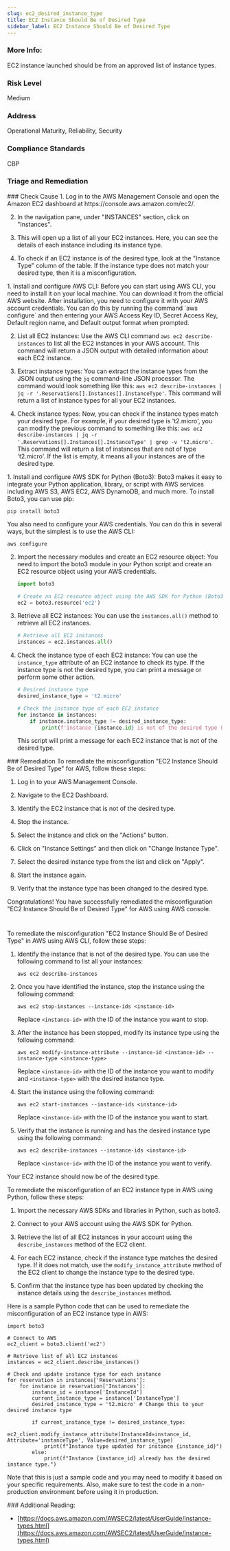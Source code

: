 ```yaml
---
slug: ec2_desired_instance_type
title: EC2 Instance Should Be of Desired Type
sidebar_label: EC2 Instance Should Be of Desired Type
---
```


### More Info:

EC2 instance launched should be from an approved list of instance types.

### Risk Level

Medium

### Address

Operational Maturity, Reliability, Security

### Compliance Standards

CBP


### Triage and Remediation
<Tabs>

<Tab title='Cause'>
### Check Cause
<AccordionGroup>
<Accordion title='Using Console' defaultOpen='true'>
1. Log in to the AWS Management Console and open the Amazon EC2 dashboard at https://console.aws.amazon.com/ec2/.

2. In the navigation pane, under "INSTANCES" section, click on "Instances".

3. This will open up a list of all your EC2 instances. Here, you can see the details of each instance including its instance type.

4. To check if an EC2 instance is of the desired type, look at the "Instance Type" column of the table. If the instance type does not match your desired type, then it is a misconfiguration.
</Accordion>

<Accordion title='Using CLI'>
1. Install and configure AWS CLI: Before you can start using AWS CLI, you need to install it on your local machine. You can download it from the official AWS website. After installation, you need to configure it with your AWS account credentials. You can do this by running the command `aws configure` and then entering your AWS Access Key ID, Secret Access Key, Default region name, and Default output format when prompted.

2. List all EC2 instances: Use the AWS CLI command `aws ec2 describe-instances` to list all the EC2 instances in your AWS account. This command will return a JSON output with detailed information about each EC2 instance.

3. Extract instance types: You can extract the instance types from the JSON output using the `jq` command-line JSON processor. The command would look something like this: `aws ec2 describe-instances | jq -r '.Reservations[].Instances[].InstanceType'`. This command will return a list of instance types for all your EC2 instances.

4. Check instance types: Now, you can check if the instance types match your desired type. For example, if your desired type is 't2.micro', you can modify the previous command to something like this: `aws ec2 describe-instances | jq -r '.Reservations[].Instances[].InstanceType' | grep -v 't2.micro'`. This command will return a list of instances that are not of type 't2.micro'. If the list is empty, it means all your instances are of the desired type.
</Accordion>

<Accordion title='Using Python'>
1. Install and configure AWS SDK for Python (Boto3): Boto3 makes it easy to integrate your Python application, library, or script with AWS services including AWS S3, AWS EC2, AWS DynamoDB, and much more. To install Boto3, you can use pip:

   ```
   pip install boto3
   ```
   You also need to configure your AWS credentials. You can do this in several ways, but the simplest is to use the AWS CLI:

   ```
   aws configure
   ```

2. Import the necessary modules and create an EC2 resource object: You need to import the boto3 module in your Python script and create an EC2 resource object using your AWS credentials.

   ```python
   import boto3

   # Create an EC2 resource object using the AWS SDK for Python (Boto3)
   ec2 = boto3.resource('ec2')
   ```

3. Retrieve all EC2 instances: You can use the `instances.all()` method to retrieve all EC2 instances.

   ```python
   # Retrieve all EC2 instances
   instances = ec2.instances.all()
   ```

4. Check the instance type of each EC2 instance: You can use the `instance_type` attribute of an EC2 instance to check its type. If the instance type is not the desired type, you can print a message or perform some other action.

   ```python
   # Desired instance type
   desired_instance_type = 't2.micro'

   # Check the instance type of each EC2 instance
   for instance in instances:
       if instance.instance_type != desired_instance_type:
           print(f'Instance {instance.id} is not of the desired type ({desired_instance_type}). It is of type {instance.instance_type}.')
   ```
   This script will print a message for each EC2 instance that is not of the desired type.
</Accordion>

</AccordionGroup>
</Tab>

<Tab title='Remediation'>
### Remediation

<AccordionGroup>
<Accordion title='Using Console' defaultOpen='true'>
To remediate the misconfiguration "EC2 Instance Should Be of Desired Type" for AWS, follow these steps:

1. Log in to your AWS Management Console.

2. Navigate to the EC2 Dashboard.

3. Identify the EC2 instance that is not of the desired type.

4. Stop the instance.

5. Select the instance and click on the "Actions" button.

6. Click on "Instance Settings" and then click on "Change Instance Type".

7. Select the desired instance type from the list and click on "Apply".

8. Start the instance again.

9. Verify that the instance type has been changed to the desired type.

Congratulations! You have successfully remediated the misconfiguration "EC2 Instance Should Be of Desired Type" for AWS using AWS console.

#
</Accordion>

<Accordion title='Using CLI'>
To remediate the misconfiguration "EC2 Instance Should Be of Desired Type" in AWS using AWS CLI, follow these steps:

1. Identify the instance that is not of the desired type. You can use the following command to list all your instances:

   ```
   aws ec2 describe-instances
   ```

2. Once you have identified the instance, stop the instance using the following command:

   ```
   aws ec2 stop-instances --instance-ids <instance-id>
   ```

   Replace `<instance-id>` with the ID of the instance you want to stop.

3. After the instance has been stopped, modify its instance type using the following command:

   ```
   aws ec2 modify-instance-attribute --instance-id <instance-id> --instance-type <instance-type>
   ```

   Replace `<instance-id>` with the ID of the instance you want to modify and `<instance-type>` with the desired instance type.

4. Start the instance using the following command:

   ```
   aws ec2 start-instances --instance-ids <instance-id>
   ```

   Replace `<instance-id>` with the ID of the instance you want to start.

5. Verify that the instance is running and has the desired instance type using the following command:

   ```
   aws ec2 describe-instances --instance-ids <instance-id>
   ```

   Replace `<instance-id>` with the ID of the instance you want to verify.

Your EC2 instance should now be of the desired type.
</Accordion>

<Accordion title='Using Python'>
To remediate the misconfiguration of an EC2 instance type in AWS using Python, follow these steps:

1. Import the necessary AWS SDKs and libraries in Python, such as boto3.

2. Connect to your AWS account using the AWS SDK for Python.

3. Retrieve the list of all EC2 instances in your account using the `describe_instances` method of the EC2 client.

4. For each EC2 instance, check if the instance type matches the desired type. If it does not match, use the `modify_instance_attribute` method of the EC2 client to change the instance type to the desired type.

5. Confirm that the instance type has been updated by checking the instance details using the `describe_instances` method.

Here is a sample Python code that can be used to remediate the misconfiguration of an EC2 instance type in AWS:

```
import boto3

# Connect to AWS
ec2_client = boto3.client('ec2')

# Retrieve list of all EC2 instances
instances = ec2_client.describe_instances()

# Check and update instance type for each instance
for reservation in instances['Reservations']:
    for instance in reservation['Instances']:
        instance_id = instance['InstanceId']
        current_instance_type = instance['InstanceType']
        desired_instance_type = 't2.micro' # Change this to your desired instance type
        
        if current_instance_type != desired_instance_type:
            ec2_client.modify_instance_attribute(InstanceId=instance_id, Attribute='instanceType', Value=desired_instance_type)
            print(f"Instance type updated for instance {instance_id}")
        else:
            print(f"Instance {instance_id} already has the desired instance type.")
```

Note that this is just a sample code and you may need to modify it based on your specific requirements. Also, make sure to test the code in a non-production environment before using it in production.
</Accordion>

</AccordionGroup>
</Tab>
</Tabs>
### Additional Reading:

- [https://docs.aws.amazon.com/AWSEC2/latest/UserGuide/instance-types.html](https://docs.aws.amazon.com/AWSEC2/latest/UserGuide/instance-types.html) 

